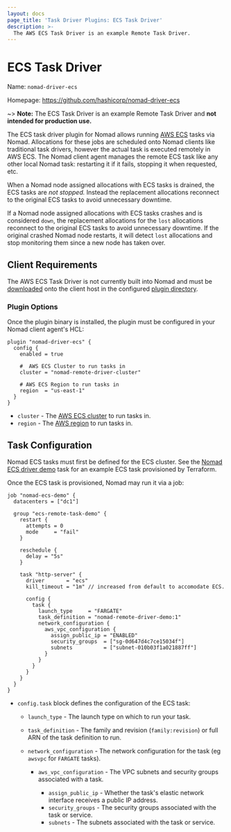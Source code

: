```yaml
---
layout: docs
page_title: 'Task Driver Plugins: ECS Task Driver'
description: >-
  The AWS ECS Task Driver is an example Remote Task Driver.
---
```


# ECS Task Driver

Name: `nomad-driver-ecs`

Homepage: https://github.com/hashicorp/nomad-driver-ecs

~> **Note:** The ECS Task Driver is an example Remote Task Driver and **not
intended for production use.**

The ECS task driver plugin for Nomad allows running [AWS ECS][ecs] tasks via
Nomad. Allocations for these jobs are scheduled onto Nomad clients like
traditional task drivers, however the actual task is executed remotely in
AWS ECS. The Nomad client agent manages the remote ECS task like any other
local Nomad task: restarting it if it fails, stopping it when requested, etc.

When a Nomad node assigned allocations with ECS tasks is drained, the ECS tasks
are *not stopped.* Instead the replacement allocations reconnect to the
original ECS tasks to avoid unnecessary downtime.

If a Nomad node assigned allocations with ECS tasks crashes and is considered
`down`, the replacement allocations for the `lost` allocations reconnect to the
original ECS tasks to avoid unnecessary downtime. If the original crashed Nomad
node restarts, it will detect `lost` allocations and stop monitoring them since
a new node has taken over.

## Client Requirements

The AWS ECS Task Driver is not currently built into Nomad and must be
[downloaded][download] onto the client host in the configured [plugin
directory][plugin_dir].

### Plugin Options

Once the plugin binary is installed, the plugin must be configured in your
Nomad client agent's HCL:

```hcl
plugin "nomad-driver-ecs" {
  config {
    enabled = true

    #  AWS ECS Cluster to run tasks in
    cluster = "nomad-remote-driver-cluster"

    # AWS ECS Region to run tasks in
    region  = "us-east-1"
  }
}
```

- `cluster` - The [AWS ECS cluster][cluster] to run tasks in.
- `region` - The [AWS region][region] to run tasks in.

## Task Configuration

Nomad ECS tasks must first be defined for the ECS cluster. See the [Nomad ECS
driver demo][demo] task for an example ECS task provisioned by Terraform.

Once the ECS task is provisioned, Nomad may run it via a job:

```hcl
job "nomad-ecs-demo" {
  datacenters = ["dc1"]

  group "ecs-remote-task-demo" {
    restart {
      attempts = 0
      mode     = "fail"
    }

    reschedule {
      delay = "5s"
    }

    task "http-server" {
      driver       = "ecs"
      kill_timeout = "1m" // increased from default to accomodate ECS.

      config {
        task {
          launch_type     = "FARGATE"
          task_definition = "nomad-remote-driver-demo:1"
          network_configuration {
            aws_vpc_configuration {
              assign_public_ip = "ENABLED"
              security_groups  = ["sg-0d647d4c7ce15034f"]
              subnets          = ["subnet-010b03f1a021887ff"]
            }
          }
        }
      }
    }
  }
}
```

- `config.task` block defines the configuration of the ECS task:

  - `launch_type` - The launch type on which to run your task.
  - `task_definition` - The family and revision (`family:revision`) or full ARN
    of the task definition to run.
  - `network_configuration` - The network configuration for the task (eg
    `awsvpc` for `FARGATE` tasks).

    - `aws_vpc_configuration` - The VPC subnets and security groups associated with a task.

      - `assign_public_ip` - Whether the task's elastic network interface receives a public IP address.
      - `security_groups` - The security groups associated with the task or service.
      - `subnets` - The subnets associated with the task or service.

[cluster]: https://docs.aws.amazon.com/AmazonECS/latest/developerguide/clusters.html
[ecs]: https://aws.amazon.com/ecs/
[demo]: https://github.com/hashicorp/nomad-driver-ecs/tree/main/demo
[download]: https://releases.hashicorp.com/nomad-driver-ecs/
[plugin_dir]: /nomad/docs/configuration#plugin_dir
[region]: https://docs.aws.amazon.com/general/latest/gr/ecs-service.html
